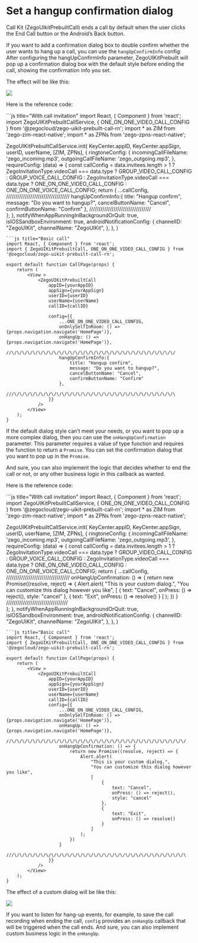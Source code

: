 # Set a hangup confirmation dialog


Call Kit (ZegoUIkitPrebuiltCall) ends a call by default when the user clicks the End Call button or the Android’s Back button.

If you want to add a confirmation dialog box to double confirm whether the user wants to hang up a call, you can use the `hangUpConfirmInfo` config: After configuring the hangUpConfirmInfo parameter, ZegoUIKitPrebuilt will pop up a confirmation dialog box with the default style before ending the call, showing the confirmation info you set.

The effect will be like this:

<Frame width="200" height="auto" caption="">
  <img src="https://doc-media.zego.im/sdk-doc/Pics/ZegoUIKit/Flutter/hangup_confirm.gif" />
</Frame>

Here is the reference code:

<CodeGroup>
```js title="With call invitation"
import React, { Component } from 'react';
import ZegoUIKitPrebuiltCallService, {  ONE_ON_ONE_VIDEO_CALL_CONFIG } from '@zegocloud/zego-uikit-prebuilt-call-rn';
import * as ZIM from 'zego-zim-react-native';
import * as ZPNs from 'zego-zpns-react-native';

ZegoUIKitPrebuiltCallService.init(
    KeyCenter.appID,
    KeyCenter.appSign,
    userID,
    userName,
    [ZIM, ZPNs],
    {
        ringtoneConfig: {
            incomingCallFileName: 'zego_incoming.mp3',
            outgoingCallFileName: 'zego_outgoing.mp3',
        },
        requireConfig: (data) => {
            const callConfig =
                data.invitees.length > 1
                    ? ZegoInvitationType.videoCall === data.type
                        ? GROUP_VIDEO_CALL_CONFIG
                        : GROUP_VOICE_CALL_CONFIG
                    : ZegoInvitationType.videoCall === data.type
                        ? ONE_ON_ONE_VIDEO_CALL_CONFIG
                        : ONE_ON_ONE_VOICE_CALL_CONFIG;
            return {
                ...callConfig,
                //\/\/\/\/\/\/\/\/\/\/\/\/\/\/\/\/\/\/\/\/\/\/\/\/\/\/\/\/\/\/\/\/
                hangUpConfirmInfo:{
                    title: "Hangup confirm",
                    message: "Do you want to hangup?",
                    cancelButtonName: "Cancel",
                    confirmButtonName: "Confirm"
                },
                ///\/\/\/\/\/\/\/\/\/\/\/\/\/\/\/\/\/\/\/\/\/\/\/\/\/\/\/\/\/\/\
            };
        },
        notifyWhenAppRunningInBackgroundOrQuit: true,
        isIOSSandboxEnvironment: true,
        androidNotificationConfig: {
            channelID: "ZegoUIKit",
            channelName: "ZegoUIKit",
        },
    },
)
```
```js title="Basic call"
import React, { Component } from 'react';
import { ZegoUIKitPrebuiltCall, ONE_ON_ONE_VIDEO_CALL_CONFIG } from '@zegocloud/zego-uikit-prebuilt-call-rn';

export default function CallPage(props) {
    return (
        <View >
            <ZegoUIKitPrebuiltCall
                appID={yourAppID}
                appSign={yourAppSign}
                userID={userID}
                userName={userName}
                callID={callID}
                
                config={{
                    ...ONE_ON_ONE_VIDEO_CALL_CONFIG,
                    onOnlySelfInRoom: () => {props.navigation.navigate('HomePage')},
                    onHangUp: () => {props.navigation.navigate('HomePage')},
                    //\/\/\/\/\/\/\/\/\/\/\/\/\/\/\/\/\/\/\/\/\/\/\/\/\/\/\/\/\/\/\/
                    hangUpConfirmInfo:{
                        title: "Hangup confirm",
                        message: "Do you want to hangup?",
                        cancelButtonName: "Cancel",
                        confirmButtonName: "Confirm"
                    },
                    ///\/\/\/\/\/\/\/\/\/\/\/\/\/\/\/\/\/\/\/\/\/\/\/\/\/\/\/\/\/\/\
                }}
            />
        </View>
    );
}
```
</CodeGroup>

If the default dialog style can’t meet your needs, or you want to pop up a more complex dialog, then you can use the `onHangUpConfirmation` parameter. This parameter requires a value of type function and requires the function to return a `Promise`. You can set the confirmation dialog that you want to pop up in the `Promise`.

And sure, you can also implement the logic that decides whether to end the call or not, or any other business logic in this callback as wanted.

Here is the reference code:

<CodeGroup>
```js title="With call invitation"
import React, { Component } from 'react';
import ZegoUIKitPrebuiltCallService, { ONE_ON_ONE_VIDEO_CALL_CONFIG } from '@zegocloud/zego-uikit-prebuilt-call-rn';
import * as ZIM from 'zego-zim-react-native';
import * as ZPNs from 'zego-zpns-react-native';

ZegoUIKitPrebuiltCallService.init(
    KeyCenter.appID,
    KeyCenter.appSign,
    userID,
    userName,
    [ZIM, ZPNs],
    {
        ringtoneConfig: {
            incomingCallFileName: 'zego_incoming.mp3',
            outgoingCallFileName: 'zego_outgoing.mp3',
        },
        requireConfig: (data) => {
            const callConfig =
                data.invitees.length > 1
                    ? ZegoInvitationType.videoCall === data.type
                        ? GROUP_VIDEO_CALL_CONFIG
                        : GROUP_VOICE_CALL_CONFIG
                    : ZegoInvitationType.videoCall === data.type
                        ? ONE_ON_ONE_VIDEO_CALL_CONFIG
                        : ONE_ON_ONE_VOICE_CALL_CONFIG;
            return {
                ...callConfig,
                //\/\/\/\/\/\/\/\/\/\/\/\/\/\/\/\/\/\/\/\/\/\/\/\/\/\/\/\/\/\/\/\/
                onHangUpConfirmation: () => {
                    return new Promise((resolve, reject) => {
                        Alert.alert(
                            "This is your custom dialog.",
                            "You can customize this dialog however you like",
                            [
                                {
                                    text: "Cancel",
                                    onPress: () => reject(),
                                    style: "cancel"
                                },
                                {
                                    text: "Exit",
                                    onPress: () => resolve()
                                }
                            ]
                        );
                    })
                }
                ///\/\/\/\/\/\/\/\/\/\/\/\/\/\/\/\/\/\/\/\/\/\/\/\/\/\/\/\/\/\/\
            };
        },
        notifyWhenAppRunningInBackgroundOrQuit: true,
        isIOSSandboxEnvironment: true,
        androidNotificationConfig: {
            channelID: "ZegoUIKit",
            channelName: "ZegoUIKit",
        },
    },
)
```
```js title="Basic call"
import React, { Component } from 'react';
import { ZegoUIKitPrebuiltCall, ONE_ON_ONE_VIDEO_CALL_CONFIG } from '@zegocloud/zego-uikit-prebuilt-call-rn';

export default function CallPage(props) {
    return (
        <View >
            <ZegoUIKitPrebuiltCall
                appID={yourAppID}
                appSign={yourAppSign}
                userID={userID}
                userName={userName}
                callID={callID}
                config={{
                    ...ONE_ON_ONE_VIDEO_CALL_CONFIG,
                    onOnlySelfInRoom: () => {props.navigation.navigate('HomePage')},
                    onHangUp: () => {props.navigation.navigate('HomePage')},
                    //\/\/\/\/\/\/\/\/\/\/\/\/\/\/\/\/\/\/\/\/\/\/\/\/\/\/\/\/\/\/\/\/\/
                    onHangUpConfirmation: () => {
                        return new Promise((resolve, reject) => {
                            Alert.alert(
                                "This is your custom dialog.",
                                "You can customize this dialog however you like",
                                [
                                    {
                                        text: "Cancel",
                                        onPress: () => reject(),
                                        style: "cancel"
                                    },
                                    {
                                        text: "Exit",
                                        onPress: () => resolve()
                                    }
                                ]
                            );
                        })
                    }
                    ///\/\/\/\/\/\/\/\/\/\/\/\/\/\/\/\/\/\/\/\/\/\/\/\/\/\/\/\/\/\/\/\/\
                }}
            />
        </View>
    );
}
```
</CodeGroup>

The effect of a custom dialog will be like this: 

<Frame width="200" height="auto" caption="">
  <img src="https://doc-media.zego.im/sdk-doc/Pics/ZegoUIKit/Flutter/hangup_custom.gif" />
</Frame>

If you want to listen for hang-up events, for example, to save the call recording when ending the call, `config` provides an `onHangUp` callback that will be triggered when the call ends. And sure, you can also implement custom business logic in the `onHangUp`.
